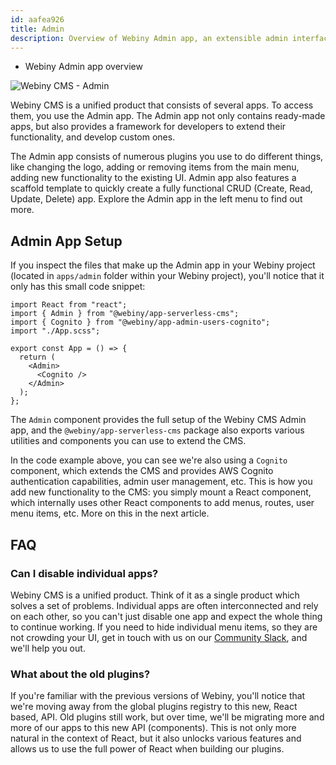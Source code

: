 ```yaml
---
id: aafea926
title: Admin
description: Overview of Webiny Admin app, an extensible admin interface application.
---
```



<Alert type="success" title="WHAT YOU'LL LEARN">

- Webiny Admin app overview

</Alert>

![Webiny CMS - Admin](./assets/webiny-admin.jpg)

Webiny CMS is a unified product that consists of several apps. To access them, you use the Admin app. The Admin app not only contains ready-made apps, but also provides a framework for developers to extend their functionality, and develop custom ones.

The Admin app consists of numerous plugins you use to do different things, like changing the logo, adding or removing items from the main menu, adding new functionality to the existing UI.
Admin app also features a scaffold template to quickly create a fully functional CRUD (Create, Read, Update, Delete) app. Explore the Admin app in the left menu to find out more.

## Admin App Setup

If you inspect the files that make up the Admin app in your Webiny project (located in `apps/admin` folder within your Webiny project), you'll notice that it only has this small code snippet:

```tsx apps/admin/code/src/App.tsx
import React from "react";
import { Admin } from "@webiny/app-serverless-cms";
import { Cognito } from "@webiny/app-admin-users-cognito";
import "./App.scss";

export const App = () => {
  return (
    <Admin>
      <Cognito />
    </Admin>
  );
};
```

The `Admin` component provides the full setup of the Webiny CMS Admin app, and the `@webiny/app-serverless-cms` package also exports various utilities and components you can use to extend the CMS.

In the code example above, you can see we're also using a `Cognito` component, which extends the CMS and provides AWS Cognito authentication capabilities, admin user management, etc. This is how you add new functionality to the CMS: you simply mount a React component, which internally uses other React components to add menus, routes, user menu items, etc. More on this in the next article.

## FAQ

### Can I disable individual apps?

Webiny CMS is a unified product. Think of it as a single product which solves a set of problems. Individual apps are often interconnected and rely on each other, so you can't just disable one app and expect the whole thing to continue working. If you need to hide individual menu items, so they are not crowding your UI, get in touch with us on our [Community Slack](https://www.webiny.com/slack), and we'll help you out.

### What about the old plugins?

If you're familiar with the previous versions of Webiny, you'll notice that we're moving away from the global plugins registry to this new, React based, API. Old plugins still work, but over time, we'll be migrating more and more of our apps to this new API (components). This is not only more natural in the context of React, but it also unlocks various features and allows us to use the full power of React when building our plugins.

